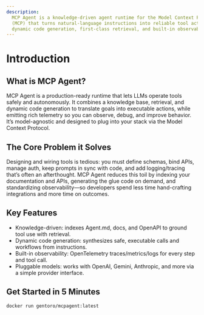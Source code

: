 ```yaml
---
description:
  MCP Agent is a knowledge-driven agent runtime for the Model Context Protocol
  (MCP) that turns natural-language instructions into reliable tool actions with
  dynamic code generation, first-class retrieval, and built-in observability.
---
```

# Introduction

## What is MCP Agent?

MCP Agent is a production-ready runtime that lets LLMs operate tools safely and
autonomously. It combines a knowledge base, retrieval, and dynamic code
generation to translate goals into executable actions, while emitting rich
telemetry so you can observe, debug, and improve behavior. It’s model-agnostic
and designed to plug into your stack via the Model Context Protocol.

## The Core Problem it Solves

Designing and wiring tools is tedious: you must define schemas, bind APIs,
manage auth, keep prompts in sync with code, and add logging/tracing that’s
often an afterthought. MCP Agent reduces this toil by indexing your
documentation and APIs, generating the glue code on demand, and standardizing
observability—so developers spend less time hand-crafting integrations and more
time on outcomes.

## Key Features

- Knowledge-driven: indexes Agent.md, docs, and OpenAPI to ground tool use with retrieval.
- Dynamic code generation: synthesizes safe, executable calls and workflows from instructions.
- Built-in observability: OpenTelemetry traces/metrics/logs for every step and tool call.
- Pluggable models: works with OpenAI, Gemini, Anthropic, and more via a simple provider interface.

## Get Started in 5 Minutes

```bash
docker run gentoro/mcpagent:latest
```
